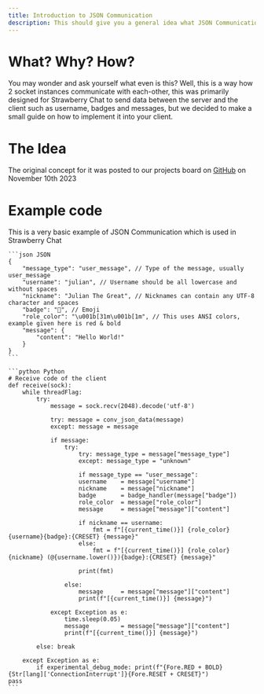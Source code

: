 ```yaml
---
title: Introduction to JSON Communication
description: This should give you a general idea what JSON Communication is about
---
```


# What? Why? How?
You may wonder and ask yourself what even is this? Well, this is a way how 2 socket instances communicate with
each-other, this was primarily designed for Strawberry Chat to send data between the server and the client such as
username, badges and messages, but we decided to make a small guide on how to implement it into your client.

# The Idea
The original concept for it was posted to our projects board on [GitHub](https://github.com/orgs/Strawberry-Foundations/projects/1?pane=issue&itemId=44311144) on November 10th 2023

# Example code

<Info> This is a very basic example of JSON Communication which is used in Strawberry Chat </Info>

<CodeGroup>

    ```json JSON
    {
        "message_type": "user_message", // Type of the message, usually user_message
        "username": "julian", // Username should be all lowercase and without spaces
        "nickname": "Julian The Great", // Nicknames can contain any UTF-8 character and spaces
        "badge": "👑", // Emoji
        "role_color": "\u001b[31m\u001b[1m", // This uses ANSI colors, example given here is red & bold
        "message": {
            "content": "Hello World!"
        }
    }
    ```

    ```python Python
    # Receive code of the client
    def receive(sock):
        while threadFlag:
            try:
                message = sock.recv(2048).decode('utf-8')

                try: message = conv_json_data(message)
                except: message = message

                if message:
                    try:
                        try: message_type = message["message_type"]
                        except: message_type = "unknown"

                        if message_type == "user_message":
                        username    = message["username"]
                        nickname    = message["nickname"]
                        badge       = badge_handler(message["badge"])
                        role_color  = message["role_color"]
                        message     = message["message"]["content"]

                        if nickname == username:
                            fmt = f"[{current_time()}] {role_color}{username}{badge}:{CRESET} {message}"
                        else:
                            fmt = f"[{current_time()}] {role_color}{nickname} (@{username.lower()}){badge}:{CRESET} {message}"

                        print(fmt)

                    else:
                        message     = message["message"]["content"]
                        print(f"[{current_time()}] {message}")

                except Exception as e:
                    time.sleep(0.05)
                    message         = message["message"]["content"]
                    print(f"[{current_time()}] {message}")

            else: break

        except Exception as e:
            if experimental_debug_mode: print(f"{Fore.RED + BOLD}{Str[lang]['ConnectionInterrupt']}{Fore.RESET + CRESET}")
    pass
    ```

</CodeGroup>
